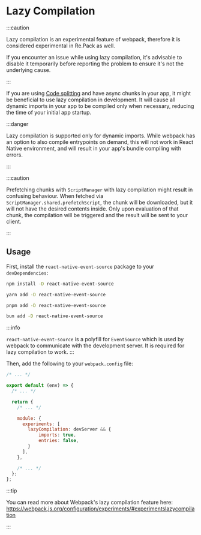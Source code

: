 
# Lazy Compilation

:::caution

Lazy compilation is an experimental feature of webpack, therefore it is considered experimental in Re.Pack as well.

If you encounter an issue while using lazy compilation, it's advisable to disable it temporarily before reporting the problem to ensure it's not the underlying cause.

:::

If you are using [Code splitting](../../code-splitting/usage) and have async chunks in your app, it might be beneficial to use lazy compilation in development. It will cause all dynamic imports in your app to be compiled only when necessary, reducing the time of your initial app startup.

:::danger

Lazy compilation is supported only for dynamic imports. While webpack has an option to also compile entrypoints on demand, this will not work in React Native environment, and will result in your app's bundle compiling with errors.

:::

:::caution

Prefetching chunks with `ScriptManager` with lazy compilation might result in confusing behaviour. When fetched via `ScriptManager.shared.prefetchScript`, the chunk will be downloaded, but it will not have the desired contents inside. Only upon evaluation of that chunk, the compilation will be triggered and the result will be sent to your client.

:::

## Usage

First, install the `react-native-event-source` package to your `devDependencies`:

<Tabs>
<TabItem value="npm" label="npm" default>

```bash
npm install -D react-native-event-source
```

</TabItem>
<TabItem value="yarn" label="yarn">

```bash
yarn add -D react-native-event-source
```

</TabItem>
<TabItem value="pnpm" label="pnpm">

```bash
pnpm add -D react-native-event-source
```

</TabItem>
<TabItem value="bun" label="bun">

```bash
bun add -D react-native-event-source
```

</TabItem>
</Tabs>

:::info

`react-native-event-source` is a polyfill for `EventSource`
which is used by webpack to communicate with the development server.
It is required for lazy compilation to work.
:::

Then, add the following to your `webpack.config` file:

```js
/* ... */

export default (env) => {
  /* ... */

  return {
    /* ... */

    module: {
      experiments: [
        lazyCompilation: devServer && {
            imports: true,
            entries: false,
        }
      ],
    },

    /* ... */
  };
};
```

:::tip

You can read more about Webpack's lazy compilation feature here: https://webpack.js.org/configuration/experiments/#experimentslazycompilation

:::
